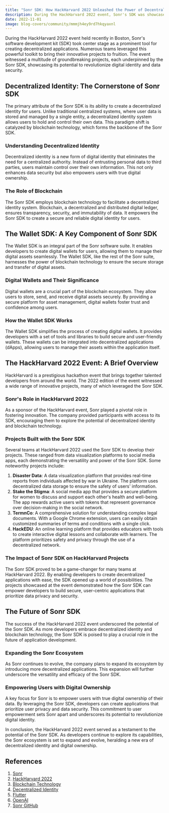 ```yaml
---
title: "Sonr SDK: How HackHarvard 2022 Unleashed the Power of Decentralized Identity"
description: During the HackHarvard 2022 event, Sonr's SDK was showcased as a powerful tool for creating decentralized applications. The SDK enables the creation of decentralized identities and digital wallets, leveraging blockchain technology for enhanced data security. Several innovative projects at the event demonstrated the versatility of the Sonr SDK, including a data visualization platform, a social media app, a legal document analysis solution, and an online learning platform. The success of the event highlighted the potential of the Sonr SDK in revolutionizing digital identity and application development.
date: 2022-11-01
image: blog-covers/community/mmmjh4ey9rd7hkqyaxnl
---
```


During the HackHarvard 2022 event held recently in Boston, Sonr's software development kit (SDK) took center stage as a prominent tool for creating decentralized applications. Numerous teams leveraged this powerful toolkit to bring their innovative projects to fruition. The event witnessed a multitude of groundbreaking projects, each underpinned by the Sonr SDK, showcasing its potential to revolutionize digital identity and data security.

## **Decentralized Identity: The Cornerstone of Sonr SDK**

The primary attribute of the Sonr SDK is its ability to create a decentralized identity for users. Unlike traditional centralized systems, where user data is stored and managed by a single entity, a decentralized identity system allows users to hold and control their own data. This paradigm shift is catalyzed by blockchain technology, which forms the backbone of the Sonr SDK.

### **Understanding Decentralized Identity**

Decentralized identity is a new form of digital identity that eliminates the need for a centralized authority. Instead of entrusting personal data to third parties, users maintain control over their own information. This not only enhances data security but also empowers users with true digital ownership.

### **The Role of Blockchain**

The Sonr SDK employs blockchain technology to facilitate a decentralized identity system. Blockchain, a decentralized and distributed digital ledger, ensures transparency, security, and immutability of data. It empowers the Sonr SDK to create a secure and reliable digital identity for users.

## **The Wallet SDK: A Key Component of Sonr SDK**

The Wallet SDK is an integral part of the Sonr software suite. It enables developers to create digital wallets for users, allowing them to manage their digital assets seamlessly. The Wallet SDK, like the rest of the Sonr suite, harnesses the power of blockchain technology to ensure the secure storage and transfer of digital assets.

### **Digital Wallets and Their Significance**

Digital wallets are a crucial part of the blockchain ecosystem. They allow users to store, send, and receive digital assets securely. By providing a secure platform for asset management, digital wallets foster trust and confidence among users.

### **How the Wallet SDK Works**

The Wallet SDK simplifies the process of creating digital wallets. It provides developers with a set of tools and libraries to build secure and user-friendly wallets. These wallets can be integrated into decentralized applications (dApps), allowing users to manage their assets within the application itself.

## **The HackHarvard 2022 Event: A Brief Overview**

HackHarvard is a prestigious hackathon event that brings together talented developers from around the world. The 2022 edition of the event witnessed a wide range of innovative projects, many of which leveraged the Sonr SDK.

### **Sonr's Role in HackHarvard 2022**

As a sponsor of the HackHarvard event, Sonr played a pivotal role in fostering innovation. The company provided participants with access to its SDK, encouraging them to explore the potential of decentralized identity and blockchain technology.

### **Projects Built with the Sonr SDK**

Several teams at HackHarvard 2022 used the Sonr SDK to develop their projects. These ranged from data visualization platforms to social media apps, each demonstrating the versatility and power of the Sonr SDK. Some noteworthy projects include:

1. **Disaster Data**: A data visualization platform that provides real-time reports from individuals affected by war in Ukraine. The platform uses decentralized data storage to ensure the safety of users' information.
2. **Stake the Stigma**: A social media app that provides a secure platform for women to discuss and support each other's health and well-being. The app rewards active users with tokens that represent governance over decision-making in the social network.
3. **TermnCo**: A comprehensive solution for understanding complex legal documents. With a Google Chrome extension, users can easily obtain customized summaries of terms and conditions with a single click.
4. **HackEDU**: An online learning platform that provides educators with tools to create interactive digital lessons and collaborate with learners. The platform prioritizes safety and privacy through the use of a decentralized network.

### **The Impact of Sonr SDK on HackHarvard Projects**

The Sonr SDK proved to be a game-changer for many teams at HackHarvard 2022. By enabling developers to create decentralized applications with ease, the SDK opened up a world of possibilities. The projects showcased at the event demonstrated how the Sonr SDK can empower developers to build secure, user-centric applications that prioritize data privacy and security.

## **The Future of Sonr SDK**

The success of the HackHarvard 2022 event underscored the potential of the Sonr SDK. As more developers embrace decentralized identity and blockchain technology, the Sonr SDK is poised to play a crucial role in the future of application development.

### **Expanding the Sonr Ecosystem**

As Sonr continues to evolve, the company plans to expand its ecosystem by introducing more decentralized applications. This expansion will further underscore the versatility and efficacy of the Sonr SDK.

### **Empowering Users with Digital Ownership**

A key focus for Sonr is to empower users with true digital ownership of their data. By leveraging the Sonr SDK, developers can create applications that prioritize user privacy and data security. This commitment to user empowerment sets Sonr apart and underscores its potential to revolutionize digital identity.

In conclusion, the HackHarvard 2022 event served as a testament to the potential of the Sonr SDK. As developers continue to explore its capabilities, the Sonr ecosystem is set to expand and evolve, heralding a new era of decentralized identity and digital ownership.

## **References**

1. [Sonr](https://sonr.io/)
2. [HackHarvard 2022](https://hackharvard.io/)
3. [Blockchain Technology](https://en.wikipedia.org/wiki/Blockchain)
4. [Decentralized Identity](https://en.wikipedia.org/wiki/Decentralized_identity)
5. [Flutter](https://flutter.dev/)
6. [OpenAI](https://openai.com/)
7. [Sonr GitHub](https://github.com/sonr-io)
